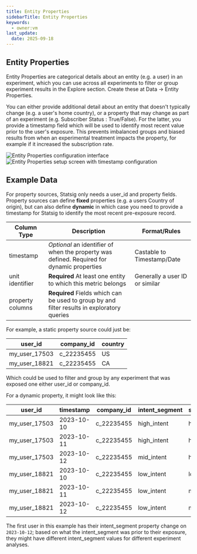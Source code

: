 ```yaml
---
title: Entity Properties
sidebarTitle: Entity Properties
keywords:
  - owner:vm
last_update:
  date: 2025-09-18
---
```


## Entity Properties

Entity Properties are categorical details about an entity (e.g. a user) in an experiment, which you can use across all experiments to filter or group experiment results in the Explore section. Create these at Data -> Entity Properties.

You can either provide additional detail about an entity that doesn't typically change (e.g. a user's home country), or a property that may change as part of an experiment (e.g. Subscriber Status : True/False). For the latter, you provide a timestamp field which will be used to identify most recent value prior to the user's exposure. This prevents imbalanced groups and biased results from when an experimental treatment impacts the property, for example if it increased the subscription rate.

<Frame>
  <img src="https://github.com/statsig-io/docs/assets/31516123/7fcac725-54b4-46be-bb68-52fcc308fe5f" alt="Entity Properties configuration interface" />
</Frame>

<Frame>
  <img src="https://github.com/statsig-io/docs/assets/31516123/6c151cf4-d343-4750-8bfd-a6d48afd6e10" alt="Entity Properties setup screen with timestamp configuration" />
</Frame>

## Example Data

For property sources, Statsig only needs a user_id and property fields. Property sources can define **fixed** properties (e.g. a users Country of origin), but can also define **dynamic**
in which case you need to provide a timestamp for Statsig to identify the most recent pre-exposure record.

| Column Type      | Description                                                                                 | Format/Rules                   |
| ---------------- | ------------------------------------------------------------------------------------------- | ------------------------------ |
| timestamp        | _Optional_ an identifier of when the property was defined. Required for dynamic properties  | Castable to Timestamp/Date     |
| unit identifier  | **Required** At least one entity to which this metric belongs                               | Generally a user ID or similar |
| property columns | **Required** Fields which can be used to group by and filter results in exploratory queries |                                |

For example, a static property source could just be:

| user_id       | company_id | country |
| ------------- | ---------- | ------- |
| my_user_17503 | c_22235455 | US      |
| my_user_18821 | c_22235455 | CA      |

Which could be used to filter and group by any experiment that was exposed one either user_id or company_id.

For a dynamic property, it might look like this:

| user_id       | timestamp  | company_id | intent_segment | spend_segment |
| ------------- | ---------- | ---------- | -------------- | ------------- |
| my_user_17503 | 2023-10-10 | c_22235455 | high_intent    | high          |
| my_user_17503 | 2023-10-11 | c_22235455 | high_intent    | high          |
| my_user_17503 | 2023-10-12 | c_22235455 | mid_intent     | high          |
| my_user_18821 | 2023-10-10 | c_22235455 | low_intent     | low           |
| my_user_18821 | 2023-10-11 | c_22235455 | low_intent     | mid           |
| my_user_18821 | 2023-10-12 | c_22235455 | low_intent     | mid           |

The first user in this example has their intent_segment property change on `2023-10-12`; based on what the intent_segment was prior to their exposure, they might have different intent_segment values for different experiment analyses.
